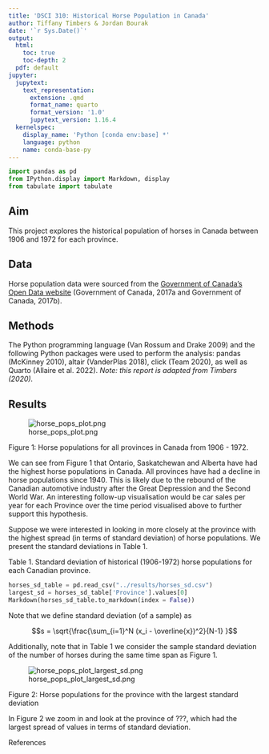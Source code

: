 ```yaml
---
title: 'DSCI 310: Historical Horse Population in Canada'
author: Tiffany Timbers & Jordan Bourak
date: '`r Sys.Date()`'
output:
  html:
    toc: true
    toc-depth: 2
  pdf: default
jupyter:
  jupytext:
    text_representation:
      extension: .qmd
      format_name: quarto
      format_version: '1.0'
      jupytext_version: 1.16.4
  kernelspec:
    display_name: 'Python [conda env:base] *'
    language: python
    name: conda-base-py
---
```


```python
import pandas as pd
from IPython.display import Markdown, display
from tabulate import tabulate
```

## Aim

This project explores the historical population of horses in Canada 
between 1906 and 1972 for each province.

## Data

Horse population data were sourced from the 
[Government of Canada's Open Data website](http://open.canada.ca/en/open-data) 
(Government of Canada, 2017a and Government of Canada, 2017b).

## Methods

The Python programming language (Van Rossum and Drake 2009)
and the following Python packages were used to perform the analysis: 
pandas (McKinney 2010), altair (VanderPlas 2018), click (Team 2020), 
as well as Quarto (Allaire et al. 2022). 
*Note: this report is adapted from Timbers (2020).* 


## Results

![horse_pops_plot.png](attachment:1abe07da-ed63-4b1a-bab6-d96cbecf3753.png)

Figure 1: Horse populations for all provinces in Canada from 1906 - 1972.

We can see from Figure 1 that Ontario, Saskatchewan and Alberta 
have had the highest horse populations in Canada. 
All provinces have had a decline in horse populations since 1940. 
This is likely due to the rebound of the Canadian automotive industry 
after the Great Depression and the Second World War. 
An interesting follow-up visualisation would be car sales per year 
for each Province over the time period visualised above 
to further support this hypothesis.

Suppose we were interested in looking in more closely at the province 
with the highest spread (in terms of standard deviation) of horse populations. 
We present the standard deviations in Table 1.

Table 1. Standard deviation of historical (1906-1972) horse populations for each Canadian province.

```python
horses_sd_table = pd.read_csv("../results/horses_sd.csv")
largest_sd = horses_sd_table['Province'].values[0]
Markdown(horses_sd_table.to_markdown(index = False))
```

Note that we define standard deviation (of a sample) as

$$s = \sqrt{\frac{\sum_{i=1}^N (x_i - \overline{x})^2}{N-1} }$$

Additionally, note that in Table 1 we consider the sample standard deviation of the number of horses during the same time span as Figure 1.

![horse_pops_plot_largest_sd.png](attachment:e6533447-0d50-4dee-b297-8d5fe6ba75b4.png)

Figure 2: Horse populations for the province with the largest standard deviation

In Figure 2 we zoom in and look at the province of ???, which had the largest spread of values in terms of standard deviation.

References

